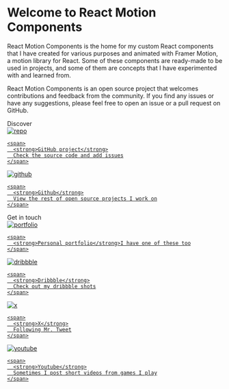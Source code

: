 
<Meta title="Welcome/Introduction" />

<style>
  {`
      .subheading {
        --mediumdark: '#999999';
        font-weight: 900;
        font-size: 13px;
        color: #999;
        letter-spacing: 6px;
        line-height: 24px;
        text-transform: uppercase;
        margin-bottom: 12px;
        margin-top: 40px;
      }

      .link-list {
        display: grid;
        grid-template-columns: 1fr;
        grid-template-rows: 1fr;
        row-gap: 10px;
      }

      @media (min-width: 620px) {
        .link-list {
          row-gap: 20px;
          column-gap: 20px;
          grid-template-columns: 1fr 1fr;
        }
      }

      @media all and (-ms-high-contrast:none) {
      .link-list {
          display: -ms-grid;
          -ms-grid-columns: 1fr 1fr;
          -ms-grid-rows: 1fr 1fr;
        }
      }

      .link-item {
        display: block;
        padding: 20px 30px 20px 15px;
        border: 1px solid #ffffff10;
        border-radius: 5px;
        transition: background 150ms ease-out, border 150ms ease-out, transform 150ms ease-out;
        color: #333333;
        display: flex;
        align-items: center;
      }

      .link-item:hover {
        border-color: #1EA7FD50;
        transform: translate3d(0, -3px, 0);
        box-shadow: #1EA7FD10 0 3px 10px 0;
      }

      .link-item:active {
        border-color: #1EA7FD;
        transform: translate3d(0, 0, 0);
      }

      .link-item strong {
        font-weight: 700;
        display: block;
        margin-bottom: 2px;
      }

      .link-item img {
        height: 40px;
        width: 40px;
        margin-right: 15px;
        flex: none;
      }

      .link-item span {
        font-size: 14px;
        line-height: 20px;
      }

      .tip {
        display: inline-block;
        border-radius: 1em;
        font-size: 11px;
        line-height: 12px;
        font-weight: 700;
        background: #E7FDD8;
        color: #66BF3C;
        padding: 4px 12px;
        margin-right: 10px;
        vertical-align: top;
      }

      .tip-wrapper {
        font-size: 13px;
        line-height: 20px;
        margin-top: 40px;
        margin-bottom: 40px;
      }

      .tip-wrapper code {
        font-size: 12px;
        display: inline-block;
      }
    `}
</style>

# Welcome to React Motion Components

React Motion Components is the home for my custom React components that I have created for various purposes and animated
with Framer Motion, a motion library for React. Some of these components are ready-made to be used in projects, and some
of them are concepts that I have experimented with and learned from.

React Motion Components is an open source project that welcomes contributions and feedback from the community. If you
find any issues or have any suggestions, please feel free to open an issue or a pull request on GitHub.

<div className="subheading">Discover</div>

<div className="link-list">
  <a className="link-item" href="https://github.com/eduardconstantin/react-motion-components" target="_blank">
    <img src={Repo} alt="repo" />

    <span>
      <strong>GitHub project</strong>
      Check the source code and add issues
    </span>
  </a>

  <a className="link-item" href="https://github.com/eduardconstantin" target="_blank">
    <img src={Github} alt="github" />

    <span>
      <strong>Github</strong>
      View the rest of open source projects I work on
    </span>
  </a>
</div>

<div className="subheading">Get in touch</div>

<div className="link-list">
  <a className="link-item" href="https://eduardconstantin.github.io" target="_blank">
    <img src={Portfolio} alt="portfolio" />

    <span>
      <strong>Personal portfolio</strong>I have one of these too
    </span>
  </a>

  <a className="link-item" href="https://dribbble.com/Eduard26" target="_blank">
    <img src={Dribbble} alt="dribbble" />

    <span>
      <strong>Dribbble</strong>
      Check out my dribbble shots
    </span>
  </a>

  <a className="link-item" href="https://twitter.com/_Eduard26" target="_blank">
    <img src={X} alt="x" />

    <span>
      <strong>X</strong>
      Following Mr. Tweet
    </span>
  </a>

  <a className="link-item" href="https://www.youtube.com/channel/UC8sXMbniXCSDrbbLXev4nsQ" target="_blank">
    <img src={Youtube} alt="youtube" />

    <span>
      <strong>Youtube</strong>
      Sometimes I post short videos from games I play
    </span>
  </a>
</div>
